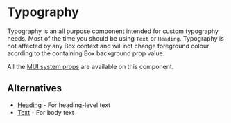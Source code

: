 
<Meta of={Stories} />

# Typography

Typography is an all purpose component intended for custom typography needs.
Most of the time you should be using `Text` or `Heading`. Typography is not
affected by any Box context and will not change foreground colour acording to
the containing Box background prop value.

All the [MUI system props](https://mui.com/system/properties/) are available on this component.

## Alternatives

- [Heading](?path=/docs/components-heading--documentation) - For heading-level text
- [Text](?path=/docs/components-text--documentation) - For body text
